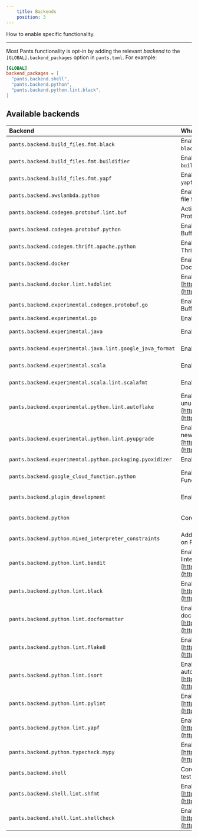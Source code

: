 ```yaml
---
    title: Backends
    position: 3
---
```


How to enable specific functionality.

---

Most Pants functionality is opt-in by adding the relevant _backend_ to the `[GLOBAL].backend_packages` option in `pants.toml`. For example:

```toml title="pants.toml"
[GLOBAL]
backend_packages = [
  "pants.backend.shell",
  "pants.backend.python",
  "pants.backend.python.lint.black",
]
```

## Available backends

| Backend                                                   | What it does                                                                                                                              | Docs                                                              |
| :-------------------------------------------------------- | :---------------------------------------------------------------------------------------------------------------------------------------- | :---------------------------------------------------------------- |
| `pants.backend.build_files.fmt.black`                     | Enables autoformatting `BUILD` files using `black`.                                                                                       |                                                                   |
| `pants.backend.build_files.fmt.buildifier`                | Enables autoformatting `BUILD` files using `buildifier`.                                                                                  |                                                                   |
| `pants.backend.build_files.fmt.yapf`                      | Enables autoformatting `BUILD` files using `yapf`.                                                                                        |                                                                   |
| `pants.backend.awslambda.python`                          | Enables generating an AWS Lambda zip file from Python code.                                                                               | [AWS Lambda](doc:awslambda-python)                                |
| `pants.backend.codegen.protobuf.lint.buf`                 | Activate the Buf formatter and linter for Protocol Buffers.                                                                               | [Protobuf](doc:protobuf-python)                                   |
| `pants.backend.codegen.protobuf.python`                   | Enables generating Python from Protocol Buffers. Includes gRPC support.                                                                   | [Protobuf and gRPC](doc:protobuf-python)                          |
| `pants.backend.codegen.thrift.apache.python`              | Enables generating Python from Apache Thrift.                                                                                             | [Thrift](doc:thrift-python)                                       |
| `pants.backend.docker`                                    | Enables building, running, and publishing Docker images.                                                                                  | [Docker overview](doc:docker)                                     |
| `pants.backend.docker.lint.hadolint`                      | Enables Hadolint, a Docker linter: [https://github.com/hadolint/hadolint](https://github.com/hadolint/hadolint)                           | [Docker overview](doc:docker)                                     |
| `pants.backend.experimental.codegen.protobuf.go`          | Enables generating Go from Protocol Buffers.                                                                                              |                                                                   |
| `pants.backend.experimental.go`                           | Enables Go support.                                                                                                                       | [Go overview](doc:go)                                             |
| `pants.backend.experimental.java`                         | Enables core Java support.                                                                                                                | [Java & Scala overview](doc:jvm-overview)                         |
| `pants.backend.experimental.java.lint.google_java_format` | Enables Google Java Format.                                                                                                               | [Java & Scala overview](doc:jvm-overview)                         |
| `pants.backend.experimental.scala`                        | Enables core Scala support.                                                                                                               | [Java & Scala overview](doc:jvm-overview)                         |
| `pants.backend.experimental.scala.lint.scalafmt`          | Enables the Scalafmt formatter.                                                                                                           | [Java & Scala overview](doc:jvm-overview)                         |
| `pants.backend.experimental.python.lint.autoflake`        | Enables Autoflake, which removes unused Python imports: [https://pypi.org/project/autoflake/](https://pypi.org/project/autoflake/)        | [Linters and formatters](doc:python-linters-and-formatters)       |
| `pants.backend.experimental.python.lint.pyupgrade`        | Enables Pyupgrade, which upgrades to new Python syntax: [https://pypi.org/project/pyupgrade/](https://pypi.org/project/pyupgrade/)        | [Linters and formatters](doc:python-linters-and-formatters)       |
| `pants.backend.experimental.python.packaging.pyoxidizer`  | Enables `pyoxidizer_binary` target.                                                                                                       | [PyOxidizer](doc:pyoxidizer)                                      |
| `pants.backend.google_cloud_function.python`              | Enables generating a Google Cloud Function from Python code.                                                                              | [Google Cloud Function](doc:google-cloud-function-python)         |
| `pants.backend.plugin_development`                        | Enables `pants_requirements` target.                                                                                                      | [Plugins overview](doc:plugins-overview)                          |
| `pants.backend.python`                                    | Core Python support.                                                                                                                      | [Enabling Python support](doc:python-backend)                     |
| `pants.backend.python.mixed_interpreter_constraints`      | Adds the `py-constraints` goal for insights on Python interpreter constraints.                                                            | [Interpreter compatibility](doc:python-interpreter-compatibility) |
| `pants.backend.python.lint.bandit`                        | Enables Bandit, the Python security linter: [https://bandit.readthedocs.io/en/latest/](https://bandit.readthedocs.io/en/latest/).         | [Linters and formatters](doc:python-linters-and-formatters)       |
| `pants.backend.python.lint.black`                         | Enables Black, the Python autoformatter: [https://black.readthedocs.io/en/stable/](https://black.readthedocs.io/en/stable/).              | [Linters and formatters](doc:python-linters-and-formatters)       |
| `pants.backend.python.lint.docformatter`                  | Enables Docformatter, the Python docstring autoformatter: [https://github.com/myint/docformatter](https://github.com/myint/docformatter). | [Linters and formatters](doc:python-linters-and-formatters)       |
| `pants.backend.python.lint.flake8`                        | Enables Flake8, the Python linter: [https://flake8.pycqa.org/en/latest/](https://flake8.pycqa.org/en/latest/).                            | [Linters and formatters](doc:python-linters-and-formatters)       |
| `pants.backend.python.lint.isort`                         | Enables isort, the Python import autoformatter: [https://timothycrosley.github.io/isort/](https://timothycrosley.github.io/isort/).       | [Linters and formatters](doc:python-linters-and-formatters)       |
| `pants.backend.python.lint.pylint`                        | Enables Pylint, the Python linter: [https://www.pylint.org](https://www.pylint.org)                                                       | [Linters and formatters](doc:python-linters-and-formatters)       |
| `pants.backend.python.lint.yapf`                          | Enables Yapf, the Python formatter: [https://pypi.org/project/yapf/](https://pypi.org/project/yapf/)                                      | [Linters and formatters](doc:python-linters-and-formatters)       |
| `pants.backend.python.typecheck.mypy`                     | Enables MyPy, the Python type checker: [https://mypy.readthedocs.io/en/stable/](https://mypy.readthedocs.io/en/stable/).                  | [typecheck](doc:python-typecheck-goal)                            |
| `pants.backend.shell`                                     | Core Shell support, including shUnit2 test runner.                                                                                        | [Shell overview](doc:shell)                                       |
| `pants.backend.shell.lint.shfmt`                          | Enables shfmt, a Shell autoformatter: [https://github.com/mvdan/sh](https://github.com/mvdan/sh).                                         | [Shell overview](doc:shell)                                       |
| `pants.backend.shell.lint.shellcheck`                     | Enables Shellcheck, a Shell linter: [https://www.shellcheck.net/](https://www.shellcheck.net/).                                           | [Shell overview](doc:shell)                                       |
